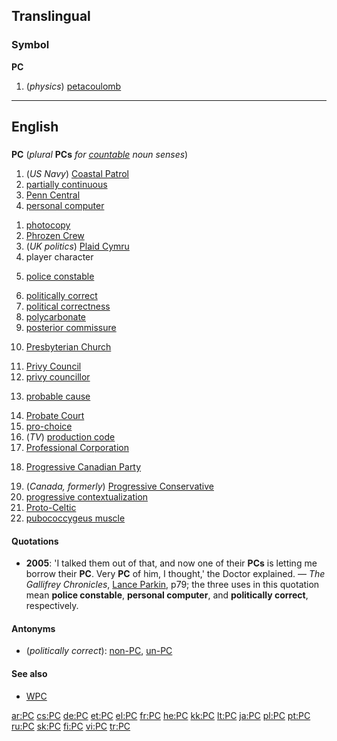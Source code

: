 {{see|pc}}
==Translingual==

===Symbol===
'''PC'''

# (''physics'') [[petacoulomb]]

----

==English==

==={{initialism}}===
'''PC''' (''plural'' '''PCs''' ''for [[countable]] noun senses'')

# (''US Navy'') [[w:Coastal Patrol|Coastal Patrol]]
# [[partially continuous]]
# [[w:Penn Central|Penn Central]]
# [[personal computer]]
<!--"petacoulomb" is a translingual symbol - see above-->
# [[photocopy]]
# [[w:Phrozen Crew|Phrozen Crew]]
# (''UK politics'') [[w:Plaid Cymru|Plaid Cymru]]
# player character
# {{UK|Canada}} [[police constable]]
# [[politically correct]]
# [[political correctness]]
# [[polycarbonate]]
# [[posterior commissure]]
# {{US}} [[w:Presbyterian Church|Presbyterian Church]]
# [[Privy Council]]
# [[privy councillor]]
# {{US}} [[probable cause]]
# [[Probate Court]]
# [[pro-choice]]
# (''TV'') [[production code]]
# [[Professional Corporation]]
# {{Canada}} [[w:Progressive Canadian Party|Progressive Canadian Party]]
# (''Canada, formerly'') [[w:Progressive Conservative|Progressive Conservative]]
# [[progressive contextualization]]
# [[Proto-Celtic]]
# [[pubococcygeus muscle]]

====Quotations====
*'''2005''': 'I talked them out of that, and now one of their '''PCs''' is letting me borrow their '''PC'''. Very '''PC''' of him, I thought,' the Doctor explained. &mdash; ''The Gallifrey Chronicles'', [[Lance Parkin|Lance Parkin]], p79; the three uses in this quotation mean '''police constable''', '''personal computer''', and '''politically correct''', respectively.

====Antonyms====
*(''politically correct''): [[non-PC]], [[un-PC]]

====See also====
*[[WPC]]

[[ar:PC]]
[[cs:PC]]
[[de:PC]]
[[et:PC]]
[[el:PC]]
[[fr:PC]]
[[he:PC]]
[[kk:PC]]
[[lt:PC]]
[[ja:PC]]
[[pl:PC]]
[[pt:PC]]
[[ru:PC]]
[[sk:PC]]
[[fi:PC]]
[[vi:PC]]
[[tr:PC]]